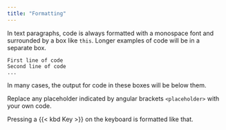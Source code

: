 ```yaml
---
title: "Formatting"
---
```


In text paragraphs, code is always formatted with a monospace font and surrounded by a box like `this`.
Longer examples of code will be in a separate box.

```         
First line of code
Second line of code
...
```

In many cases, the output for code in these boxes will be below them.

Replace any placeholder indicated by angular brackets `<placeholder>` with your own code.

Pressing a {{< kbd Key >}} on the keyboard is formatted like that.
